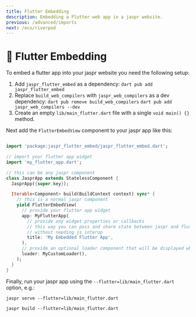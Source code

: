 ```yaml
---
title: Flutter Embedding
description: Embedding a Flutter web app in a jaspr website.
previous: /advanced/imports
next: /eco/riverpod
---
```


# 💙 Flutter Embedding

To embed a flutter app into your jaspr website you need the following setup:

1. Add `jaspr_flutter_embed` as a dependency:
    `dart pub add jaspr_flutter_embed`
2. Replace `build_web_compilers` with `jaspr_web_compilers` as a dev dependency:
    `dart pub remove build_web_compilers`
    `dart pub add jaspr_web_compilers --dev`
3. Create an empty `lib/main_flutter.dart` file with a single `void main() {}` method.

Next add the `FlutterEmbedView` component to your jaspr app like this:

```dart

import 'package:jaspr_flutter_embed/jaspr_flutter_embed.dart';

// import your flutter app widget
import 'my_flutter_app.dart';

// this can be any jaspr component
class JasprApp extends StatelessComponent {
  JasprApp({super.key});

  Iterable<Component> build(BuildContext context) sync* {
    // this is a normal jaspr component
    yield FlutterEmbedView(
      // provide your flutter app widget
      app: MyFlutterApp(
        // provide any widget properties or callbacks
        // this way you can pass and share state between jaspr and flutter
        // without needing js interop
        title: 'My Embedded Flutter App',
      ),
      // provide an optional loader component that will be displayed while the flutter app loads
      loader: MyCustomLoader(),
    );
  }
}
```

Finally, run your jaspr app using the `--flutter=lib/main_flutter.dart` option, e.g.:

`jaspr serve --flutter=lib/main_flutter.dart`

`jaspr build --flutter=lib/main_flutter.dart`
